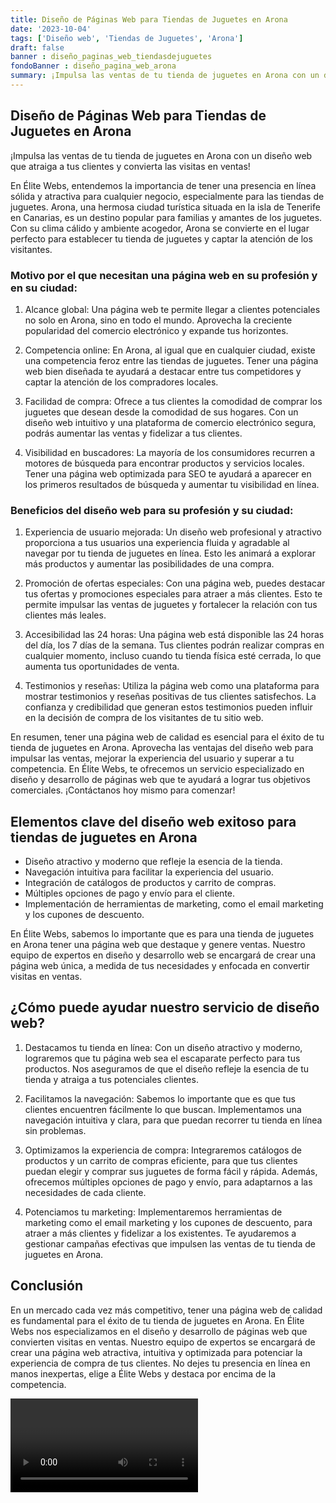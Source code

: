 ```yaml
---
title: Diseño de Páginas Web para Tiendas de Juguetes en Arona
date: '2023-10-04'
tags: ['Diseño web', 'Tiendas de Juguetes', 'Arona']
draft: false
banner : diseño_paginas_web_tiendasdejuguetes
fondoBanner : diseño_pagina_web_arona
summary: ¡Impulsa las ventas de tu tienda de juguetes en Arona con un diseño web que atraiga a tus clientes y convierta las visitas en ventas!
---
```


## Diseño de Páginas Web para Tiendas de Juguetes en Arona

¡Impulsa las ventas de tu tienda de juguetes en Arona con un diseño web que atraiga a tus clientes y convierta las visitas en ventas!

En Élite Webs, entendemos la importancia de tener una presencia en línea sólida y atractiva para cualquier negocio, especialmente para las tiendas de juguetes. Arona, una hermosa ciudad turística situada en la isla de Tenerife en Canarias, es un destino popular para familias y amantes de los juguetes. Con su clima cálido y ambiente acogedor, Arona se convierte en el lugar perfecto para establecer tu tienda de juguetes y captar la atención de los visitantes.

### Motivo por el que necesitan una página web en su profesión y en su ciudad:

1. Alcance global: Una página web te permite llegar a clientes potenciales no solo en Arona, sino en todo el mundo. Aprovecha la creciente popularidad del comercio electrónico y expande tus horizontes.

2. Competencia online: En Arona, al igual que en cualquier ciudad, existe una competencia feroz entre las tiendas de juguetes. Tener una página web bien diseñada te ayudará a destacar entre tus competidores y captar la atención de los compradores locales.

3. Facilidad de compra: Ofrece a tus clientes la comodidad de comprar los juguetes que desean desde la comodidad de sus hogares. Con un diseño web intuitivo y una plataforma de comercio electrónico segura, podrás aumentar las ventas y fidelizar a tus clientes.

4. Visibilidad en buscadores: La mayoría de los consumidores recurren a motores de búsqueda para encontrar productos y servicios locales. Tener una página web optimizada para SEO te ayudará a aparecer en los primeros resultados de búsqueda y aumentar tu visibilidad en línea.

### Beneficios del diseño web para su profesión y su ciudad:

1. Experiencia de usuario mejorada: Un diseño web profesional y atractivo proporciona a tus usuarios una experiencia fluida y agradable al navegar por tu tienda de juguetes en línea. Esto les animará a explorar más productos y aumentar las posibilidades de una compra.

2. Promoción de ofertas especiales: Con una página web, puedes destacar tus ofertas y promociones especiales para atraer a más clientes. Esto te permite impulsar las ventas de juguetes y fortalecer la relación con tus clientes más leales.

3. Accesibilidad las 24 horas: Una página web está disponible las 24 horas del día, los 7 días de la semana. Tus clientes podrán realizar compras en cualquier momento, incluso cuando tu tienda física esté cerrada, lo que aumenta tus oportunidades de venta.

4. Testimonios y reseñas: Utiliza la página web como una plataforma para mostrar testimonios y reseñas positivas de tus clientes satisfechos. La confianza y credibilidad que generan estos testimonios pueden influir en la decisión de compra de los visitantes de tu sitio web.

En resumen, tener una página web de calidad es esencial para el éxito de tu tienda de juguetes en Arona. Aprovecha las ventajas del diseño web para impulsar las ventas, mejorar la experiencia del usuario y superar a tu competencia. En Élite Webs, te ofrecemos un servicio especializado en diseño y desarrollo de páginas web que te ayudará a lograr tus objetivos comerciales. ¡Contáctanos hoy mismo para comenzar!

<GifSeo />

<Cta />

## Elementos clave del diseño web exitoso para tiendas de juguetes en Arona

- Diseño atractivo y moderno que refleje la esencia de la tienda.
- Navegación intuitiva para facilitar la experiencia del usuario.
- Integración de catálogos de productos y carrito de compras.
- Múltiples opciones de pago y envío para el cliente.
- Implementación de herramientas de marketing, como el email marketing y los cupones de descuento.

En Élite Webs, sabemos lo importante que es para una tienda de juguetes en Arona tener una página web que destaque y genere ventas. Nuestro equipo de expertos en diseño y desarrollo web se encargará de crear una página web única, a medida de tus necesidades y enfocada en convertir visitas en ventas.

## ¿Cómo puede ayudar nuestro servicio de diseño web?

1. Destacamos tu tienda en línea: Con un diseño atractivo y moderno, lograremos que tu página web sea el escaparate perfecto para tus productos. Nos aseguramos de que el diseño refleje la esencia de tu tienda y atraiga a tus potenciales clientes.

2. Facilitamos la navegación: Sabemos lo importante que es que tus clientes encuentren fácilmente lo que buscan. Implementamos una navegación intuitiva y clara, para que puedan recorrer tu tienda en línea sin problemas.

3. Optimizamos la experiencia de compra: Integraremos catálogos de productos y un carrito de compras eficiente, para que tus clientes puedan elegir y comprar sus juguetes de forma fácil y rápida. Además, ofrecemos múltiples opciones de pago y envío, para adaptarnos a las necesidades de cada cliente.

4. Potenciamos tu marketing: Implementaremos herramientas de marketing como el email marketing y los cupones de descuento, para atraer a más clientes y fidelizar a los existentes. Te ayudaremos a gestionar campañas efectivas que impulsen las ventas de tu tienda de juguetes en Arona.

## Conclusión

En un mercado cada vez más competitivo, tener una página web de calidad es fundamental para el éxito de tu tienda de juguetes en Arona. En Élite Webs nos especializamos en el diseño y desarrollo de páginas web que convierten visitas en ventas. Nuestro equipo de expertos se encargará de crear una página web atractiva, intuitiva y optimizada para potenciar la experiencia de compra de tus clientes. No dejes tu presencia en línea en manos inexpertas, elige a Élite Webs y destaca por encima de la competencia.

<Video />

<CtaBot job='Tiendas de Juguetes' city='Arona'/>

<Gmaps query='Arona+españa+maps' />